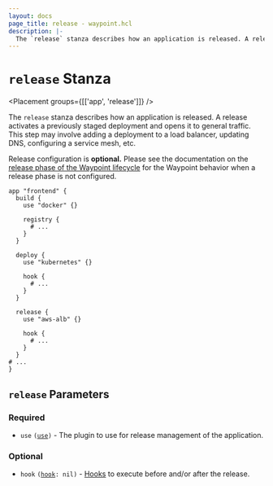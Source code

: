```yaml
---
layout: docs
page_title: release - waypoint.hcl
description: |-
  The `release` stanza describes how an application is released. A release activates a previously staged deployment and opens it to general traffic. This step may involve adding a deployment to a load balancer, updating DNS, configuring a service mesh, etc.
---
```


# `release` Stanza

<Placement groups={[['app', 'release']]} />

The `release` stanza describes how an application is released.
A release activates a previously staged deployment and opens it to general
traffic. This step may involve adding a deployment to a load balancer, updating
DNS, configuring a service mesh, etc.

Release configuration is **optional.** Please see the documentation on the
[release phase of the Waypoint lifecycle](/docs/lifecycle/release)
for the Waypoint behavior when a release phase is not configured.

```hcl
app "frontend" {
  build {
    use "docker" {}

    registry {
      # ...
    }
  }

  deploy {
    use "kubernetes" {}

    hook {
      # ...
    }
  }

  release {
    use "aws-alb" {}

    hook {
      # ...
    }
  }
# ...
}
```

## `release` Parameters

### Required

- `use` <code>([use][use])</code> - The plugin to use for release management of the
  application.

### Optional

- `hook` <code>([hook][hook]: nil)</code> - [Hooks](/docs/lifecycle/hooks)
  to execute before and/or after the release.

[hook]: /docs/waypoint-hcl/hook 'Hook Stanza'
[use]: /docs/waypoint-hcl/use 'Use Stanza'
